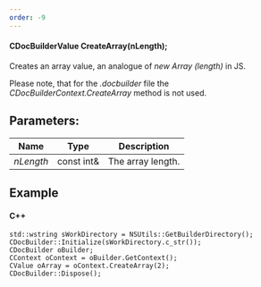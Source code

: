 ```yaml
---
order: -9
---
```

#### CDocBuilderValue CreateArray(nLength);

Creates an array value, an analogue of *new Array (length)* in JS.

Please note, that for the *.docbuilder* file the *CDocBuilderContext.CreateArray* method is not used.

## Parameters:

| Name      | Type       | Description       |
| --------- | ---------- | ----------------- |
| *nLength* | const int& | The array length. |

## Example

#### C++

```
std::wstring sWorkDirectory = NSUtils::GetBuilderDirectory();
CDocBuilder::Initialize(sWorkDirectory.c_str());
CDocBuilder oBuilder;
CContext oContext = oBuilder.GetContext();
CValue oArray = oContext.CreateArray(2);
CDocBuilder::Dispose();
```

